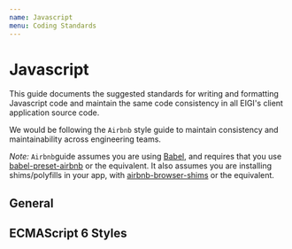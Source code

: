 ```yaml
---
name: Javascript
menu: Coding Standards
---
```



# Javascript

This guide documents the suggested standards for writing and formatting Javascript code and maintain the same code consistency in all EIGI's client application source code. 

We would be following the `Airbnb` style guide to maintain consistency and maintainability across engineering teams.

_Note:_ `Airbnb`guide assumes you are using [Babel](https://babeljs.io/), and requires that you use [babel-preset-airbnb](https://www.npmjs.com/package/babel-preset-airbnb) or the equivalent. It also assumes you are installing shims/polyfills in your app, with [airbnb-browser-shims](https://www.npmjs.com/package/airbnb-browser-shims) or the equivalent.

## General
<GeneralJS />

## ECMAScript 6 Styles
<ES6Standards />